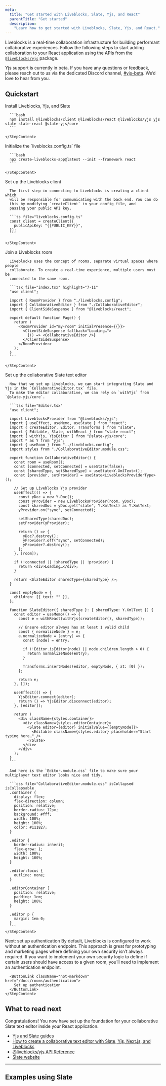 ```yaml
---
meta:
  title: "Get started with Liveblocks, Slate, Yjs, and React"
  parentTitle: "Get started"
  description:
    "Learn how to get started with Liveblocks, Slate, Yjs, and React."
---
```


Liveblocks is a real-time collaboration infrastructure for building performant
collaborative experiences. Follow the following steps to start adding
collaboration to your React application using the APIs from the
[`@liveblocks/yjs`](/docs/api-reference/liveblocks-yjs) package.

<Banner title="Public beta">

Yjs support is currently in beta. If you have any questions or feedback, please
reach out to us via the dedicated Discord channel,
[#yjs-beta](https://discord.com/channels/913109211746009108/1123560088997728328).
We’d love to hear from you.

</Banner>

## Quickstart

<Steps>
  <Step>
    <StepTitle>Install Liveblocks, Yjs, and Slate</StepTitle>
    <StepContent>

      ```bash
      npm install @liveblocks/client @liveblocks/react @liveblocks/yjs yjs slate slate-react @slate-yjs/core
      ```

    </StepContent>

  </Step>
  <Step>
    <StepTitle>Initialize the `liveblocks.config.ts` file</StepTitle>
    <StepContent>

      ```bash
      npx create-liveblocks-app@latest --init --framework react
      ```

    </StepContent>

  </Step>

  <Step>
    <StepTitle>Set up the Liveblocks client</StepTitle>
    <StepContent>

      The first step in connecting to Liveblocks is creating a client which
      will be responsible for communicating with the back end. You can do
      this by modifying `createClient` in your config file, and
      passing your public API key.

      ```ts file="liveblocks.config.ts"
      const client = createClient({
        publicApiKey: "{{PUBLIC_KEY}}",
      });
      ```

    </StepContent>

  </Step>
  <Step>
    <StepTitle>Join a Liveblocks room</StepTitle>
    <StepContent>

      Liveblocks uses the concept of rooms, separate virtual spaces where people
      collaborate. To create a real-time experience, multiple users must be
      connected to the same room.

      ```tsx file="index.tsx" highlight="7-11"
      "use client";

      import { RoomProvider } from "./liveblocks.config";
      import { CollaborativeEditor } from "./CollaborativeEditor";
      import { ClientSideSuspense } from "@liveblocks/react";

      export default function Page() {
        return (
          <RoomProvider id="my-room" initialPresence={{}}>
            <ClientSideSuspense fallback="Loading…">
              {() => <CollaborativeEditor />}
            </ClientSideSuspense>
          </RoomProvider>
        );
      }
      ```

    </StepContent>

  </Step>
  <Step>
    <StepTitle>Set up the collaborative Slate text editor</StepTitle>
    <StepContent>

      Now that we set up Liveblocks, we can start integrating Slate and Yjs in the `CollaborativeEditor.tsx` file.
      To make the editor collaborative, we can rely on `withYjs` from `@slate-yjs/core`.

      ```tsx file="Editor.tsx"
      "use client";

      import LiveblocksProvider from "@liveblocks/yjs";
      import { useEffect, useMemo, useState } from "react";
      import { createEditor, Editor, Transforms } from "slate";
      import { Editable, Slate, withReact } from "slate-react";
      import { withYjs, YjsEditor } from "@slate-yjs/core";
      import * as Y from "yjs";
      import { useRoom } from "../liveblocks.config";
      import styles from "./CollaborativeEditor.module.css";

      export function CollaborativeEditor() {
        const room = useRoom();
        const [connected, setConnected] = useState(false);
        const [sharedType, setSharedType] = useState<Y.XmlText>();
        const [provider, setProvider] = useState<LiveblocksProviderType>();

        // Set up Liveblocks Yjs provider
        useEffect(() => {
          const yDoc = new Y.Doc();
          const yProvider = new LiveblocksProvider(room, yDoc);
          const sharedDoc = yDoc.get("slate", Y.XmlText) as Y.XmlText;
          yProvider.on("sync", setConnected);

          setSharedType(sharedDoc);
          setProvider(yProvider);

          return () => {
            yDoc?.destroy();
            yProvider?.off("sync", setConnected);
            yProvider?.destroy();
          };
        }, [room]);

        if (!connected || !sharedType || !provider) {
          return <div>Loading…</div>;
        }

        return <SlateEditor sharedType={sharedType} />;
      }

      const emptyNode = {
        children: [{ text: "" }],
      };

      function SlateEditor({ sharedType }: { sharedType: Y.XmlText }) {
        const editor = useMemo(() => {
          const e = withReact(withYjs(createEditor(), sharedType));

          // Ensure editor always has at least 1 valid child
          const { normalizeNode } = e;
          e.normalizeNode = (entry) => {
            const [node] = entry;

            if (!Editor.isEditor(node) || node.children.length > 0) {
              return normalizeNode(entry);
            }

            Transforms.insertNodes(editor, emptyNode, { at: [0] });
          };

          return e;
        }, []);

        useEffect(() => {
          YjsEditor.connect(editor);
          return () => YjsEditor.disconnect(editor);
        }, [editor]);

        return (
          <div className={styles.container}>
            <div className={styles.editorContainer}>
              <Slate editor={editor} initialValue={[emptyNode]}>
                <Editable className={styles.editor} placeholder="Start typing here…" />
              </Slate>
            </div>
          </div>
        );
      }
      ```

      And here is the `Editor.module.css` file to make sure your multiplayer text editor looks nice and tidy.

      ```css file="CollaborativeEditor.module.css" isCollapsed isCollapsable
      .container {
        display: flex;
        flex-direction: column;
        position: relative;
        border-radius: 12px;
        background: #fff;
        width: 100%;
        height: 100%;
        color: #111827;
      }

      .editor {
        border-radius: inherit;
        flex-grow: 1;
        width: 100%;
        height: 100%;
      }

      .editor:focus {
        outline: none;
      }

      .editorContainer {
        position: relative;
        padding: 1em;
        height: 100%;
      }

      .editor p {
        margin: 1em 0;
      }
      ```
    </StepContent>

  </Step>

  <Step lastStep>
    <StepTitle>Next: set up authentication</StepTitle>
    <StepContent>
      By default, Liveblocks is configured to work without an authentication
      endpoint. This approach is great for prototyping and marketing pages
      where defining your own security isn’t always required. If you want to
      implement your own security logic to define if certain users should
      have access to a given room, you’ll need to implement an
      authentication endpoint.

      <ButtonLink className="not-markdown" href="/docs/rooms/authentication">
        Set up authentication
      </ButtonLink>
    </StepContent>

  </Step>

</Steps>

## What to read next

Congratulations! You now have set up the foundation for your collaborative Slate
text editor inside your React application.

- [Yjs and Slate guides](/docs/guides?technologies=yjs%2Cslate)
- [How to create a collaborative text editor with Slate, Yjs, Next.js, and Liveblocks](/docs/guides/how-to-create-a-collaborative-text-editor-with-slate-yjs-nextjs-and-liveblocks)
- [@liveblocks/yjs API Reference](/docs/api-reference/liveblocks-yjs)
- [Slate website](https://docs.slatejs.org/)

---

## Examples using Slate

<ListGrid columns={2}>
  <ExampleCard
    example={{
      title: "Collaborative Text Editor",
      slug: "collaborative-text-editor/nextjs-yjs-slate",
      image: "/images/examples/thumbnails/text-editor.jpg",
    }}
    technologies={["nextjs"]}
    openInNewWindow
  />
</ListGrid>
